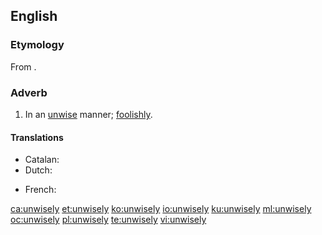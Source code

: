 ==English==

===Etymology===
From {{etyl|ang|en}} {{term|unwīslice|lang=ang}}.

===Adverb===
{{en-adv}}

# In an [[unwise]] manner; [[foolishly]].

====Translations====
{{trans-top|in an unwise manner}}
* Catalan: {{t|ca|nèciament}}
* Dutch: {{t+|nl|onverstandig}}
{{trans-mid}}
* French: {{t+|fr|imprudemment}}
{{trans-bottom}}

[[ca:unwisely]]
[[et:unwisely]]
[[ko:unwisely]]
[[io:unwisely]]
[[ku:unwisely]]
[[ml:unwisely]]
[[oc:unwisely]]
[[pl:unwisely]]
[[te:unwisely]]
[[vi:unwisely]]